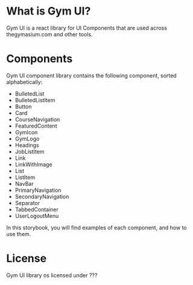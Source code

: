 
<Meta title="Gym UI|Intro" />

# What is Gym UI?

Gym UI is a react library for UI Components that are used across thegymasium.com and other tools.

# Components

Gym UI component library contains the following component, sorted alphabetically:

- BulletedList
- BulletedListItem
- Button
- Card
- CourseNavigation
- FeaturedContent
- GymIcon
- GymLogo
- Headings
- JobListItem
- Link
- LinkWithImage
- List
- ListItem
- NavBar
- PrimaryNavigation
- SecondaryNavigation
- Separator
- TabbedContainer
- UserLogoutMenu

In this storybook, you will find examples of each component, and how to use them.

# License

Gym UI library os licensed under ???
